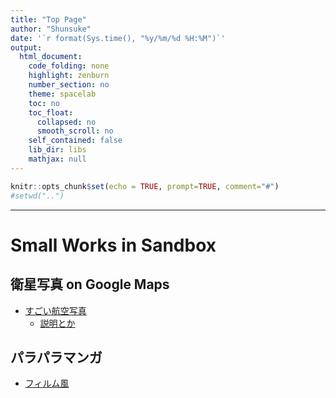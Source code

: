 ```yaml
---
title: "Top Page"
author: "Shunsuke"
date: '`r format(Sys.time(), "%y/%m/%d %H:%M")`'
output:
  html_document:
    code_folding: none
    highlight: zenburn
    number_section: no
    theme: spacelab
    toc: no
    toc_float:
      collapsed: no
      smooth_scroll: no
    self_contained: false
    lib_dir: libs
    mathjax: null
---
```


<style type="text/css">

</style>

```r
knitr::opts_chunk$set(echo = TRUE, prompt=TRUE, comment="#")
#setwd("..")
```

----


# Small Works in Sandbox

## 衛星写真 on Google Maps

* [すごい航空写真](https://drive.google.com/open?id=112NBkXIZ6lJS3O_8vHT7ZFmnNjQ&usp=sharing)
  * [説明とか](satellite.html)


## パラパラマンガ

* [フィルム風](cutoffAnime.html)



